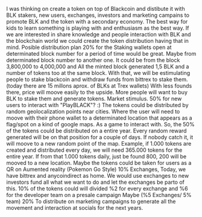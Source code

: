 I was thinking on create a token on top of Blackcoin and distibute it with BLK stakers, new users, exchanges, investors and marketing campains to promote BLK and the token with a secondary economy.
The best way for kids to learn something is playing with and enthusiasm as the best way. If we are interested in share knowledge and people interaction with BLK and the blockchain world we could create the token distribution having that in mind.
Posible distribution plan
20% for the Staking wallets open at determinated block number for a period of time would be great. Maybe from determinated block number to another one. It could be from the block 3,800,000 to 4,000,000 and All the minted block generated 1,5 BLK and a number of tokens too at the same block. With that, we will be estimulating people to stake blackcoin and withdraw funds from bittrex to stake them. (today there are 15 millons aprox. of BLKs at Trex wallets) With less founds there, price will moove easily to the upside. More people will want to buy BLK to stake them and generate tokens. Market stimulus.
50% for new users to interact with "PlayBLACK"? :) The tokens could be distributed by random geolocalization points near cities. Where the user will need to moove with their phone wallet to a determinated location that appears as a flag/spot on a kind of google maps. As a game to interact with. So, the 50% of the tokens could be distributed on a entire year. Every random reward generated will be on that position for a couple of days. If nobody catch it, it will moove to a new random point of the map. Example, if 1.000 tokens are created and distributed every day, we will need 365.000 tokens for the entire year. If from that 1.000 tokens daily, just be found 800, 200 will be mooved to a new location. Maybe the tokens could be taken for users as a QR on Aumented reality (Pokemon Go Style)
10% Exchanges, Today, we have bittrex and anycoindirect as home. We would use exchanges to new investors fund all what we want to do and let the exchanges be parto of this. 10% of the tokens could will divided %2 for every exchange and %6 for the developer team on a presale campaign Maybe (%5 Exchanges/ 5% team) 
20% To distribute on marketing campaigns to generate all the movement and interaction at socials for the next years.
